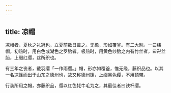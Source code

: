 ```yaml
---
---
---
```

title: 凉帽
---



凉帽者，夏秋之礼冠也，立夏前数日戴之。无檐，形如覆釜。有二大别。一曰纬帽，初热时，用白色或湖色之罗胎者。极热时，用黄色纱胎之内有竹丝者，曰卍丝胎，上缀红缨，丝所织也。

有三年之丧者，戴羽缨「一作雨缨。」帽，形亦如覆釜，惟无缘，藤织品也。以其一名凉篷而出于山东之德州也，故又称德州篷，上缀黑色缨，不用顶带。

行装所用之帽，亦藤织品，缨以红色牦牛毛为之，其最佳者曰铁杆缨。
